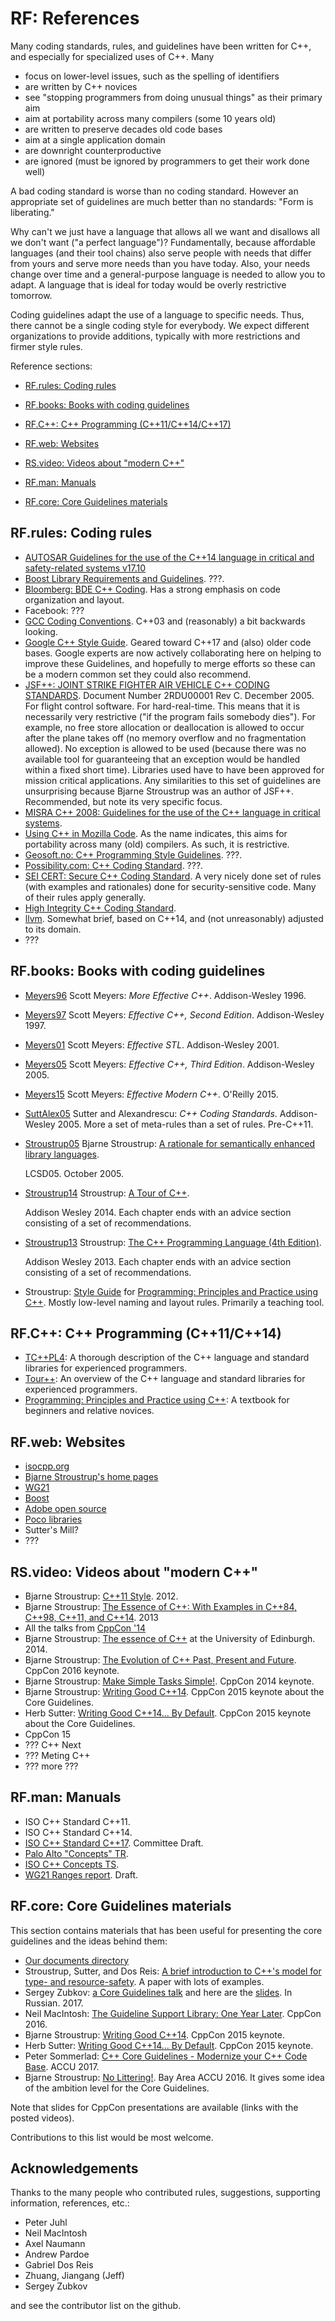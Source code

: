 # <a name="S-references"></a>RF: References

Many coding standards, rules, and guidelines have been written for C++, and especially for specialized uses of C++.
Many

* focus on lower-level issues, such as the spelling of identifiers
* are written by C++ novices
* see "stopping programmers from doing unusual things" as their primary aim
* aim at portability across many compilers (some 10 years old)
* are written to preserve decades old code bases
* aim at a single application domain
* are downright counterproductive
* are ignored (must be ignored by programmers to get their work done well)

A bad coding standard is worse than no coding standard.
However an appropriate set of guidelines are much better than no standards: "Form is liberating."

Why can't we just have a language that allows all we want and disallows all we don't want ("a perfect language")?
Fundamentally, because affordable languages (and their tool chains) also serve people with needs that differ from yours and serve more needs than you have today.
Also, your needs change over time and a general-purpose language is needed to allow you to adapt.
A language that is ideal for today would be overly restrictive tomorrow.

Coding guidelines adapt the use of a language to specific needs.
Thus, there cannot be a single coding style for everybody.
We expect different organizations to provide additions, typically with more restrictions and firmer style rules.

Reference sections:

* [RF.rules: Coding rules](/references#SS-rules)

* [RF.books: Books with coding guidelines](/references#SS-books)

* [RF.C++: C++ Programming (C++11/C++14/C++17)](/references#SS-Cplusplus)

* [RF.web: Websites](/references#SS-web)

* [RS.video: Videos about "modern C++"](/references#SS-vid)

* [RF.man: Manuals](/references#SS-man)

* [RF.core: Core Guidelines materials](/references#SS-core)


## <a name="SS-rules"></a>RF.rules: Coding rules

* [AUTOSAR Guidelines for the use of the C++14 language in critical and safety-related systems v17.10](https://www.autosar.org/fileadmin/user_upload/standards/adaptive/17-10/AUTOSAR_RS_CPP14Guidelines.pdf)
* [Boost Library Requirements and Guidelines](http://www.boost.org/development/requirements.html).
  ???.
* [Bloomberg: BDE C++ Coding](https://github.com/bloomberg/bde/wiki/CodingStandards.pdf).
  Has a strong emphasis on code organization and layout.
* Facebook: ???
* [GCC Coding Conventions](https://gcc.gnu.org/codingconventions.html).
  C++03 and (reasonably) a bit backwards looking.
* [Google C++ Style Guide](https://google.github.io/styleguide/cppguide.html).
  Geared toward C++17 and (also) older code bases. Google experts are now actively collaborating here on helping to improve these Guidelines, and hopefully to merge efforts so these can be a modern common set they could also recommend.
* [JSF++: JOINT STRIKE FIGHTER AIR VEHICLE C++ CODING STANDARDS](http://www.stroustrup.com/JSF-AV-rules.pdf).
  Document Number 2RDU00001 Rev C. December 2005.
  For flight control software.
  For hard-real-time.
  This means that it is necessarily very restrictive ("if the program fails somebody dies").
  For example, no free store allocation or deallocation is allowed to occur after the plane takes off (no memory overflow and no fragmentation allowed).
  No exception is allowed to be used (because there was no available tool for guaranteeing that an exception would be handled within a fixed short time).
  Libraries used have to have been approved for mission critical applications.
  Any similarities to this set of guidelines are unsurprising because Bjarne Stroustrup was an author of JSF++.
  Recommended, but note its very specific focus.
* [MISRA C++ 2008: Guidelines for the use of the C++ language in critical systems](https://www.misra.org.uk/Buyonline/tabid/58/Default.aspx).
* [Using C++ in Mozilla Code](https://firefox-source-docs.mozilla.org/code-quality/coding-style/using_cxx_in_firefox_code.html).
  As the name indicates, this aims for portability across many (old) compilers.
  As such, it is restrictive.
* [Geosoft.no: C++ Programming Style Guidelines](http://geosoft.no/development/cppstyle.html).
  ???.
* [Possibility.com: C++ Coding Standard](http://www.possibility.com/Cpp/CppCodingStandard.html).
  ???.
* [SEI CERT: Secure C++ Coding Standard](https://www.securecoding.cert.org/confluence/pages/viewpage.action?pageId=637).
  A very nicely done set of rules (with examples and rationales) done for security-sensitive code.
  Many of their rules apply generally.
* [High Integrity C++ Coding Standard](http://www.codingstandard.com/).
* [llvm](http://llvm.org/docs/CodingStandards.html).
  Somewhat brief, based on C++14, and (not unreasonably) adjusted to its domain.
* ???

## <a name="SS-books"></a>RF.books: Books with coding guidelines

* [Meyers96](/unclassified#Meyers96) Scott Meyers: *More Effective C++*. Addison-Wesley 1996.

* [Meyers97](/unclassified#Meyers97) Scott Meyers: *Effective C++, Second Edition*. Addison-Wesley 1997.

* [Meyers01](/unclassified#Meyers01) Scott Meyers: *Effective STL*. Addison-Wesley 2001.

* [Meyers05](/unclassified#Meyers05) Scott Meyers: *Effective C++, Third Edition*. Addison-Wesley 2005.

* [Meyers15](/unclassified#Meyers15) Scott Meyers: *Effective Modern C++*. O'Reilly 2015.

* [SuttAlex05](/unclassified#SuttAlex05) Sutter and Alexandrescu: *C++ Coding Standards*. Addison-Wesley 2005. More a set of meta-rules than a set of rules. Pre-C++11.

* [Stroustrup05](/unclassified#Stroustrup05) Bjarne Stroustrup: [A rationale for semantically enhanced library languages](http://www.stroustrup.com/SELLrationale.pdf).

  LCSD05. October 2005.
* [Stroustrup14](/unclassified#Stroustrup05) Stroustrup: [A Tour of C++](http://www.stroustrup.com/Tour.html).

  Addison Wesley 2014.
  Each chapter ends with an advice section consisting of a set of recommendations.
* [Stroustrup13](/unclassified#Stroustrup13) Stroustrup: [The C++ Programming Language (4th Edition)](http://www.stroustrup.com/4th.html).

  Addison Wesley 2013.
  Each chapter ends with an advice section consisting of a set of recommendations.
* Stroustrup: [Style Guide](http://www.stroustrup.com/Programming/PPP-style.pdf)
  for [Programming: Principles and Practice using C++](http://www.stroustrup.com/programming.html).
  Mostly low-level naming and layout rules.
  Primarily a teaching tool.

## <a name="SS-Cplusplus"></a>RF.C++: C++ Programming (C++11/C++14)

* [TC++PL4](http://www.stroustrup.com/4th.html):
A thorough description of the C++ language and standard libraries for experienced programmers.
* [Tour++](http://www.stroustrup.com/Tour.html):
An overview of the C++ language and standard libraries for experienced programmers.
* [Programming: Principles and Practice using C++](http://www.stroustrup.com/programming.html):
A textbook for beginners and relative novices.

## <a name="SS-web"></a>RF.web: Websites

* [isocpp.org](https://isocpp.org)
* [Bjarne Stroustrup's home pages](http://www.stroustrup.com)
* [WG21](http://www.open-std.org/jtc1/sc22/wg21/)
* [Boost](http://www.boost.org)<a name="Boost"></a>
* [Adobe open source](http://www.adobe.com/open-source.html)
* [Poco libraries](http://pocoproject.org/)
* Sutter's Mill?
* ???

## <a name="SS-vid"></a>RS.video: Videos about "modern C++"

* Bjarne Stroustrup: [C++11 Style](http://channel9.msdn.com/Events/GoingNative/GoingNative-2012/Keynote-Bjarne-Stroustrup-Cpp11-Style). 2012.
* Bjarne Stroustrup: [The Essence of C++: With Examples in C++84, C++98, C++11, and C++14](http://channel9.msdn.com/Events/GoingNative/2013/Opening-Keynote-Bjarne-Stroustrup). 2013
* All the talks from [CppCon '14](https://isocpp.org/blog/2014/11/cppcon-videos-c9)
* Bjarne Stroustrup: [The essence of C++](https://www.youtube.com/watch?v=86xWVb4XIyE) at the University of Edinburgh. 2014.
* Bjarne Stroustrup: [The Evolution of C++ Past, Present and Future](https://www.youtube.com/watch?v=_wzc7a3McOs). CppCon 2016 keynote.
* Bjarne Stroustrup: [Make Simple Tasks Simple!](https://www.youtube.com/watch?v=nesCaocNjtQ). CppCon 2014 keynote.
* Bjarne Stroustrup: [Writing Good C++14](https://www.youtube.com/watch?v=1OEu9C51K2A). CppCon 2015 keynote about the Core Guidelines.
* Herb Sutter: [Writing Good C++14... By Default](https://www.youtube.com/watch?v=hEx5DNLWGgA). CppCon 2015 keynote about the Core Guidelines.
* CppCon 15
* ??? C++ Next
* ??? Meting C++
* ??? more ???

## <a name="SS-man"></a>RF.man: Manuals

* ISO C++ Standard C++11.
* ISO C++ Standard C++14.
* [ISO C++ Standard C++17](http://www.open-std.org/jtc1/sc22/wg21/docs/papers/2016/n4606.pdf). Committee Draft.
* [Palo Alto "Concepts" TR](http://www.open-std.org/jtc1/sc22/wg21/docs/papers/2012/n3351.pdf).
* [ISO C++ Concepts TS](http://www.open-std.org/jtc1/sc22/wg21/docs/papers/2015/n4553.pdf).
* [WG21 Ranges report](http://www.open-std.org/jtc1/sc22/wg21/docs/papers/2016/n4569.pdf). Draft.


## <a name="SS-core"></a>RF.core: Core Guidelines materials

This section contains materials that has been useful for presenting the core guidelines and the ideas behind them:

* [Our documents directory](https://github.com/isocpp/CppCoreGuidelines/tree/master/docs)
* Stroustrup, Sutter, and Dos Reis: [A brief introduction to C++'s model for type- and resource-safety](http://www.stroustrup.com/resource-model.pdf). A paper with lots of examples.
* Sergey Zubkov: [a Core Guidelines talk](https://www.youtube.com/watch?v=DyLwdl_6vmU)
and here are the [slides](http://2017.cppconf.ru/talks/sergey-zubkov). In Russian. 2017.
* Neil MacIntosh: [The Guideline Support Library: One Year Later](https://www.youtube.com/watch?v=_GhNnCuaEjo). CppCon 2016.
* Bjarne Stroustrup: [Writing Good C++14](https://www.youtube.com/watch?v=1OEu9C51K2A). CppCon 2015 keynote.
* Herb Sutter: [Writing Good C++14... By Default](https://www.youtube.com/watch?v=hEx5DNLWGgA). CppCon 2015 keynote.
* Peter Sommerlad: [C++ Core Guidelines - Modernize your C++ Code Base](https://www.youtube.com/watch?v=fQ926v4ZzAM). ACCU 2017.
* Bjarne Stroustrup: [No Littering!](https://www.youtube.com/watch?v=01zI9kV4h8c). Bay Area ACCU 2016.
It gives some idea of the ambition level for the Core Guidelines.

Note that slides for CppCon presentations are available (links with the posted videos).

Contributions to this list would be most welcome.

## <a name="SS-ack"></a>Acknowledgements

Thanks to the many people who contributed rules, suggestions, supporting information, references, etc.:

* Peter Juhl
* Neil MacIntosh
* Axel Naumann
* Andrew Pardoe
* Gabriel Dos Reis
* Zhuang, Jiangang (Jeff)
* Sergey Zubkov

and see the contributor list on the github.

